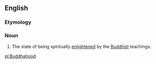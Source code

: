 ==English==

===Etymology===
{{suffix|Buddha|hood|lang=en}}

===Noun===
{{en-noun|-}}

# The state of being spiritually [[enlightened]] by the [[Buddhist]] teachings.

[[pl:Buddhahood]]